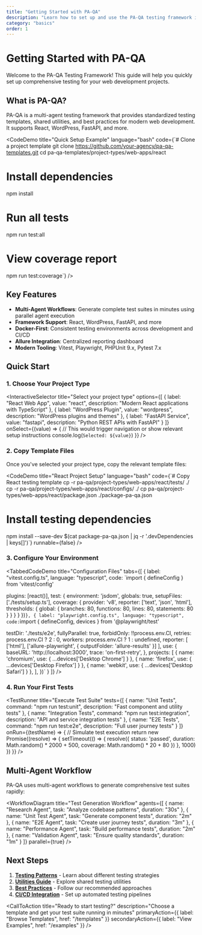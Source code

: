 ```yaml
---
title: "Getting Started with PA-QA"
description: "Learn how to set up and use the PA-QA testing framework in your projects"
category: "basics"
order: 1
---
```


# Getting Started with PA-QA

Welcome to the PA-QA Testing Framework! This guide will help you quickly set up comprehensive testing for your web development projects.

## What is PA-QA?

PA-QA is a multi-agent testing framework that provides standardized testing templates, shared utilities, and best practices for modern web development. It supports React, WordPress, FastAPI, and more.

<CodeDemo 
  title="Quick Setup Example"
  language="bash"
  code={`# Clone a project template
git clone https://github.com/your-agency/pa-qa-templates.git
cd pa-qa-templates/project-types/web-apps/react

# Install dependencies
npm install

# Run all tests
npm run test:all

# View coverage report
npm run test:coverage`}
/>

## Key Features

- **Multi-Agent Workflows**: Generate complete test suites in minutes using parallel agent execution
- **Framework Support**: React, WordPress, FastAPI, and more
- **Docker-First**: Consistent testing environments across development and CI/CD
- **Allure Integration**: Centralized reporting dashboard
- **Modern Tooling**: Vitest, Playwright, PHPUnit 9.x, Pytest 7.x

## Quick Start

### 1. Choose Your Project Type

<InteractiveSelector
  title="Select your project type"
  options={[
    { label: "React Web App", value: "react", description: "Modern React applications with TypeScript" },
    { label: "WordPress Plugin", value: "wordpress", description: "WordPress plugins and themes" },
    { label: "FastAPI Service", value: "fastapi", description: "Python REST APIs with FastAPI" }
  ]}
  onSelect={(value) => {
    // This would trigger navigation or show relevant setup instructions
    console.log(`Selected: ${value}`)
  }}
/>

### 2. Copy Template Files

Once you've selected your project type, copy the relevant template files:

<CodeDemo
  title="React Project Setup"
  language="bash"
  code={`# Copy React testing template
cp -r pa-qa/project-types/web-apps/react/tests/ ./
cp -r pa-qa/project-types/web-apps/react/configs/ ./
cp pa-qa/project-types/web-apps/react/package.json ./package-pa-qa.json

# Install testing dependencies
npm install --save-dev $(cat package-pa-qa.json | jq -r '.devDependencies | keys[]')`}
  runnable={false}
/>

### 3. Configure Your Environment

<TabbedCodeDemo
  title="Configuration Files"
  tabs={[
    {
      label: "vitest.config.ts",
      language: "typescript",
      code: `import { defineConfig } from 'vitest/config'

  plugins: [react()],
  test: {
    environment: 'jsdom',
    globals: true,
    setupFiles: ['./tests/setup.ts'],
    coverage: {
      provider: 'v8',
      reporter: ['text', 'json', 'html'],
      thresholds: {
        global: {
          branches: 80,
          functions: 80,
          lines: 80,
          statements: 80
        }
      }
    }
  }
})`
    },
    {
      label: "playwright.config.ts",
      language: "typescript", 
      code: `import { defineConfig, devices } from '@playwright/test'

  testDir: './tests/e2e',
  fullyParallel: true,
  forbidOnly: !!process.env.CI,
  retries: process.env.CI ? 2 : 0,
  workers: process.env.CI ? 1 : undefined,
  reporter: [
    ['html'],
    ['allure-playwright', { outputFolder: 'allure-results' }]
  ],
  use: {
    baseURL: 'http://localhost:3000',
    trace: 'on-first-retry',
  },
  projects: [
    { name: 'chromium', use: { ...devices['Desktop Chrome'] } },
    { name: 'firefox', use: { ...devices['Desktop Firefox'] } },
    { name: 'webkit', use: { ...devices['Desktop Safari'] } },
  ],
})`
    }
  ]}
/>

### 4. Run Your First Tests

<TestRunner
  title="Execute Test Suite"
  tests={[
    {
      name: "Unit Tests",
      command: "npm run test:unit",
      description: "Fast component and utility tests"
    },
    {
      name: "Integration Tests", 
      command: "npm run test:integration",
      description: "API and service integration tests"
    },
    {
      name: "E2E Tests",
      command: "npm run test:e2e", 
      description: "Full user journey tests"
    }
  ]}
  onRun={(testName) => {
    // Simulate test execution
    return new Promise((resolve) => {
      setTimeout(() => {
        resolve({
          status: 'passed',
          duration: Math.random() * 2000 + 500,
          coverage: Math.random() * 20 + 80
        })
      }, 1000)
    })
  }}
/>

## Multi-Agent Workflow

PA-QA uses multi-agent workflows to generate comprehensive test suites rapidly:

<WorkflowDiagram
  title="Test Generation Workflow"
  agents={[
    { name: "Research Agent", task: "Analyze codebase patterns", duration: "30s" },
    { name: "Unit Test Agent", task: "Generate component tests", duration: "2m" },
    { name: "E2E Agent", task: "Create user journey tests", duration: "3m" },
    { name: "Performance Agent", task: "Build performance tests", duration: "2m" },
    { name: "Validation Agent", task: "Ensure quality standards", duration: "1m" }
  ]}
  parallel={true}
/>

## Next Steps

1. **[Testing Patterns](/testing-patterns)** - Learn about different testing strategies
2. **[Utilities Guide](/utilities)** - Explore shared testing utilities
3. **[Best Practices](/best-practices)** - Follow our recommended approaches
4. **[CI/CD Integration](/ci-cd)** - Set up automated testing pipelines

<CallToAction
  title="Ready to start testing?"
  description="Choose a template and get your test suite running in minutes"
  primaryAction={{
    label: "Browse Templates",
    href: "/templates"
  }}
  secondaryAction={{
    label: "View Examples",
    href: "/examples"
  }}
/>